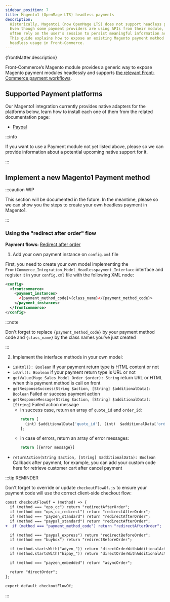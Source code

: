 ```yaml
---
sidebar_position: 7
title: Magento1 (OpenMage LTS) headless payments
description:
  Historically, Magento1 (now OpenMage LTS) does not support headless payments.
  Even though some payment providers are using APIs from their module, most of them
  often rely on the user's session to persist meaningful information across checkout steps.
  This guide explains how to expose an existing Magento payment method for
  headless usage in Front-Commerce.
---
```


<p>{frontMatter.description}</p>


Front-Commerce’s Magento module provides a generic way to expose Magento payment
modules headlessly and supports
[the relevant Front-Commerce payment workflows](/docs/advanced/payments/payment-workflows).

## Supported Payment platforms

Our Magento1 integration currently provides native adapters for the platforms
below, learn how to install each one of them from the related documentation
page:

- [Paypal](/docs/advanced/payments/paypal#magento1-module)

:::info

If you want to use a Payment module not yet listed above, please <ContactLink />
so we can provide information about a potential upcoming native support for it.

:::

## Implement a new Magento1 Payment method

:::caution WIP

<span>
  This section will be documented in the future. In the meantime, please
  <ContactLink /> so we can show you the steps to create your own headless payment
  in Magento1.
</span>

:::

### Using the "redirect after order" flow

**Payment flows:**
[Redirect after order](/docs/advanced/payments/payment-workflows#redirect-after-order)

1. Add your own payment instance on `config.xml` file

First, you need to create your own model implementing the
`FrontCommerce_Integration_Model_Headlesspayment_Interface` interface and
register it in your `config.xml` file with the following XML node:

```xml
<config>
  <frontcommerce>
    <payment_instances>
      <{payment_method_code}>{class_name}</{payment_method_code}>
    </payment_instances>
  </frontcommerce>
</config>
```

:::note

Don't forget to replace `{payment_method_code}` by your payment method code and
`{class_name}` by the class names you've just created

:::

2. Implement the interface methods in your own model:

- `isHtml(): Boolean` if your payment return type is HTML content or not
- `isUrl(): Boolean` if your payment return type is URL or not
- `getValue(Mage_Sales_Model_Order $order): String` return URL or HTML when this
  payment method is call on front
- `getResponseSuccess(String $action, [String] $additionalData): Boolean` Failed
  or success payment action
- `getResponseMessage(String $action, [String] $additionalData): [String]`
  Failed action message
  - in success case, return an array of `quote_id` and `order_id`:
    ```js
    return [
      (int) $additionalData['quote_id'], (int)  $additionalData['order_id']
    ];
    ```
  - in case of errors, return an array of error messages:
    ```js
    return [{error message}]
    ```
- `returnAction(String $action, [String] $additionalData): Boolean` Callback
  after payment, for example, you can add your custom code here for retrieve
  customer cart after cancel payment

:::tip REMINDER

Don't forget to override or update `checkoutFlowOf.js` to
ensure your payment code will use the correct client-side checkout flow:

```diff title="theme/pages/Checkout/checkoutFlowOf.js"
const checkoutFlowOf = (method) => {
  if (method === "ops_cc") return "redirectAfterOrder";
  if (method === "ops_cc_redirect") return "redirectAfterOrder";
  if (method === "payzen_standard") return "redirectAfterOrder";
  if (method === "paypal_standard") return "redirectAfterOrder";
+  if (method === "payment_method_code") return "redirectAfterOrder";

  if (method === "paypal_express") return "redirectBeforeOrder";
  if (method === "buybox") return "redirectBeforeOrder";

  if (method.startsWith("adyen_")) return "directOrderWithAdditionalAction";
  if (method.startsWith("hipay_")) return "directOrderWithAdditionalAction";

  if (method === "payzen_embedded") return "asyncOrder";

  return "directOrder";
};

export default checkoutFlowOf;
```

:::
